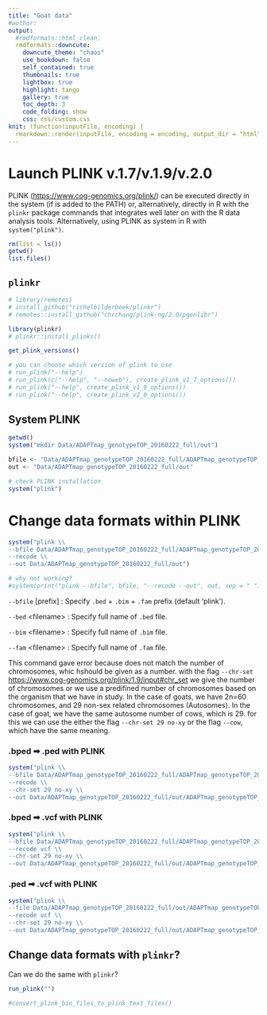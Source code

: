 ```yaml
---
title: "Goat data"
#author:
output:
  #rmdformats::html_clean:
  rmdformats::downcute:
    downcute_theme: "chaos"
    use_bookdown: false
    self_contained: true
    thumbnails: true
    lightbox: true
    highlight: tango
    gallery: true
    toc_depth: 3
    code_folding: show
    css: css/custom.css
knit: (function(inputFile, encoding) {
  rmarkdown::render(inputFile, encoding = encoding, output_dir = "html") })
---
```


# Launch PLINK v.1.7/v.1.9/v.2.0

PLINK ([https://www.cog-genomics.org/plink/](https://www.cog-genomics.org/plink/)) can be executed directly in the system (if is added to the PATH) or, alternatively, directly in R with the `plinkr` package commands that integrates well later on with the R data analysis tools.
Alternatively, using PLINK as system in R with `system("plink")`.

```r
rm(list = ls())
getwd()
list.files()
```

## `plinkr`
```r
# library(remotes)
# install_github("richelbilderbeek/plinkr")
# remotes::install_github("chrchang/plink-ng/2.0/pgenlibr")

library(plinkr)
# plinkr::install_plinks()

get_plink_versions()

# you can choose which version of plink to use
# run_plink("--help")
# run_plink(c("--help", "--noweb"), create_plink_v1_7_options())
# run_plink("--help", create_plink_v1_9_options())
# run_plink("--help", create_plink_v2_0_options())
```

## System PLINK
```r
getwd()
system("mkdir Data/ADAPTmap_genotypeTOP_20160222_full/out")

bfile <- "Data/ADAPTmap_genotypeTOP_20160222_full/ADAPTmap_genotypeTOP_20160222_full"
out <- "Data/ADAPTmap_genotypeTOP_20160222_full/out"

# check PLINK installation
system("plink")

```

# Change data formats within PLINK
```r
system("plink \\
--bfile Data/ADAPTmap_genotypeTOP_20160222_full/ADAPTmap_genotypeTOP_20160222_full \\
--recode \\
--out Data/ADAPTmap_genotypeTOP_20160222_full/out")

# why not working?
#system(print("plink --bfile", bfile, "--recode --out", out, sep = " "))
```

`--bfile` \[prefix]\ : Specify `.bed` + `.bim` + `.fam` prefix (default 'plink').

`--bed` \<filename>\ : Specify full name of `.bed` file.

`--bim` \<filename>\ : Specify full name of `.bim` file.

`--fam` \<filename>\ : Specify full name of `.fam` file.

This command gave error because does not match the number of chromosomes, whic hshould be given as a number.
with the flag `--chr-set` [https://www.cog-genomics.org/plink/1.9/input#chr_set](https://www.cog-genomics.org/plink/1.9/input#chr_set) we give the number of chromosomes or we use a predifined number of chromosomes based on the organism that we have in study.
In the case of goats, we have 2n=60 chromosomes, and 29 non-sex related chromosomes (Autosomes).
In the case of goat, we have the same autosome number of cows, which is 29.
for this we can use the either the flag `--chr-set 29 no-xy` or the flag `--cow`, which have the same meaning.

### .bped &#x27A1; .ped with PLINK
```r
system("plink \\
--bfile Data/ADAPTmap_genotypeTOP_20160222_full/ADAPTmap_genotypeTOP_20160222_full \\
--recode \\
--chr-set 29 no-xy \\
--out Data/ADAPTmap_genotypeTOP_20160222_full/out/ADAPTmap_genotypeTOP_20160222_full")
```

### .bped &#x27A1; .vcf with PLINK
```r
system("plink \\
--bfile Data/ADAPTmap_genotypeTOP_20160222_full/ADAPTmap_genotypeTOP_20160222_full \\
--recode vcf \\
--chr-set 29 no-xy \\
--out Data/ADAPTmap_genotypeTOP_20160222_full/out/ADAPTmap_genotypeTOP_20160222_full")
```

### .ped &#x27A1; .vcf with PLINK
```r
system("plink \\
--file Data/ADAPTmap_genotypeTOP_20160222_full/out/ADAPTmap_genotypeTOP_20160222_full \\
--recode vcf \\
--chr-set 29 no-xy \\
--out Data/ADAPTmap_genotypeTOP_20160222_full/out/ADAPTmap_genotypeTOP_20160222_full")
```

## Change data formats with `plinkr`?
Can we do the same with `plinkr`?
```r
run_plink("")

#convert_plink_bin_files_to_plink_text_files()

```
